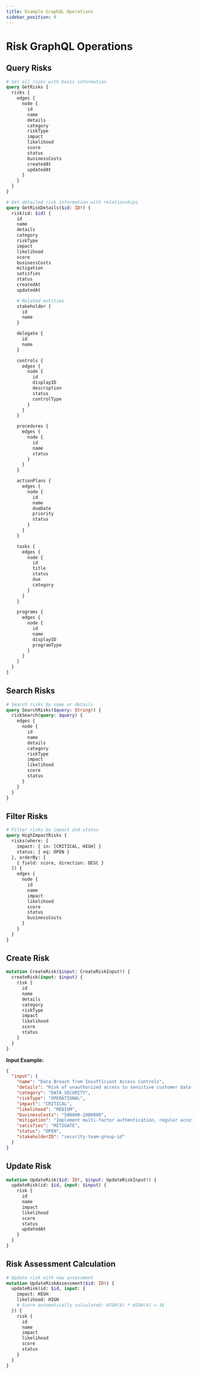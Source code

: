 ```yaml
---
title: Example GraphQL Operations
sidebar_position: 9
---
```


# Risk GraphQL Operations

## Query Risks

```graphql
# Get all risks with basic information
query GetRisks {
  risks {
    edges {
      node {
        id
        name
        details
        category
        riskType
        impact
        likelihood
        score
        status
        businessCosts
        createdAt
        updatedAt
      }
    }
  }
}
```

```graphql
# Get detailed risk information with relationships
query GetRiskDetails($id: ID!) {
  risk(id: $id) {
    id
    name
    details
    category
    riskType
    impact
    likelihood
    score
    businessCosts
    mitigation
    satisfies
    status
    createdAt
    updatedAt

    # Related entities
    stakeholder {
      id
      name
    }

    delegate {
      id
      name
    }

    controls {
      edges {
        node {
          id
          displayID
          description
          status
          controlType
        }
      }
    }

    procedures {
      edges {
        node {
          id
          name
          status
        }
      }
    }

    actionPlans {
      edges {
        node {
          id
          name
          dueDate
          priority
          status
        }
      }
    }

    tasks {
      edges {
        node {
          id
          title
          status
          due
          category
        }
      }
    }

    programs {
      edges {
        node {
          id
          name
          displayID
          programType
        }
      }
    }
  }
}
```

## Search Risks

```graphql
# Search risks by name or details
query SearchRisks($query: String!) {
  riskSearch(query: $query) {
    edges {
      node {
        id
        name
        details
        category
        riskType
        impact
        likelihood
        score
        status
      }
    }
  }
}
```

## Filter Risks

```graphql
# Filter risks by impact and status
query HighImpactRisks {
  risks(where: {
    impact: { in: [CRITICAL, HIGH] }
    status: { eq: OPEN }
  }, orderBy: [
    { field: score, direction: DESC }
  ]) {
    edges {
      node {
        id
        name
        impact
        likelihood
        score
        status
        businessCosts
      }
    }
  }
}
```

## Create Risk

```graphql
mutation CreateRisk($input: CreateRiskInput!) {
  createRisk(input: $input) {
    risk {
      id
      name
      details
      category
      riskType
      impact
      likelihood
      score
      status
    }
  }
}
```

**Input Example:**
```json
{
  "input": {
    "name": "Data Breach from Insufficient Access Controls",
    "details": "Risk of unauthorized access to sensitive customer data due to inadequate access control mechanisms, potentially resulting in data breach and regulatory penalties",
    "category": "DATA_SECURITY",
    "riskType": "OPERATIONAL",
    "impact": "CRITICAL",
    "likelihood": "MEDIUM",
    "businessCosts": "500000-2000000",
    "mitigation": "Implement multi-factor authentication, regular access reviews, and zero-trust architecture",
    "satisfies": "MITIGATE",
    "status": "OPEN",
    "stakeholderID": "security-team-group-id"
  }
}
```

## Update Risk

```graphql
mutation UpdateRisk($id: ID!, $input: UpdateRiskInput!) {
  updateRisk(id: $id, input: $input) {
    risk {
      id
      name
      impact
      likelihood
      score
      status
      updatedAt
    }
  }
}
```

## Risk Assessment Calculation

```graphql
# Update risk with new assessment
mutation UpdateRiskAssessment($id: ID!) {
  updateRisk(id: $id, input: {
    impact: HIGH
    likelihood: HIGH
    # Score automatically calculated: HIGH(4) * HIGH(4) = 16
  }) {
    risk {
      id
      name
      impact
      likelihood
      score
      status
    }
  }
}
```
